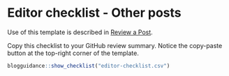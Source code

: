 # Editor checklist - Other posts {#editorchecklistany}

Use of this template is described in [Review a Post](#review).

Copy this checklist to your GitHub review summary.
Notice the copy-paste button at the top-right corner of the template.

```r
blogguidance::show_checklist("editor-checklist.csv")
```
